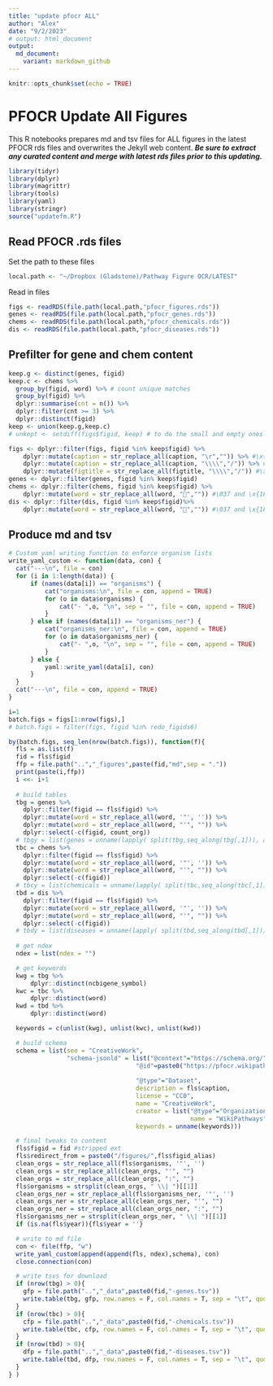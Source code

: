 ```yaml
---
title: "update pfocr ALL"
author: "Alex"
date: "9/2/2023"
# output: html_document
output:
  md_document:
    variant: markdown_github
---
```


```r
knitr::opts_chunk$set(echo = TRUE)
```

# PFOCR Update All Figures
This R notebooks prepares md and tsv files for ALL figures in the latest PFOCR rds files and overwrites the Jekyll web content. ***Be sure to extract any curated content and merge with latest rds files prior to this updating.***
 
```r
library(tidyr)
library(dplyr)
library(magrittr)
library(tools)
library(yaml)
library(stringr)
source("updatefm.R")
```

## Read PFOCR .rds files
Set the path to these files
```r
local.path <- "~/Dropbox (Gladstone)/Pathway Figure OCR/LATEST"
```

Read in files
```r
figs <- readRDS(file.path(local.path,"pfocr_figures.rds"))
genes <- readRDS(file.path(local.path,"pfocr_genes.rds"))
chems <- readRDS(file.path(local.path,"pfocr_chemicals.rds"))
dis <- readRDS(file.path(local.path,"pfocr_diseases.rds"))
```

## Prefilter for gene and chem content
```r
keep.g <- distinct(genes, figid)
keep.c <- chems %>%
  group_by(figid, word) %>% # count unique matches
  group_by(figid) %>% 
  dplyr::summarise(cnt = n()) %>%
  dplyr::filter(cnt >= 3) %>%
  dplyr::distinct(figid) 
keep <- union(keep.g,keep.c)
# unkept <- setdiff(figs$figid, keep) # to do the small and empty ones as well

figs <- dplyr::filter(figs, figid %in% keep$figid) %>%
    dplyr::mutate(caption = str_replace_all(caption, "\r","")) %>% #\x{0D} 
    dplyr::mutate(caption = str_replace_all(caption, "\\\\","/")) %>% #\x{0D} 
    dplyr::mutate(figtitle = str_replace_all(figtitle, "\\\\","/")) #\x{0D}
genes <- dplyr::filter(genes, figid %in% keep$figid)
chems <- dplyr::filter(chems, figid %in% keep$figid) %>%
    dplyr::mutate(word = str_replace_all(word, "","")) #\037 and \x{1F}
dis <- dplyr::filter(dis, figid %in% keep$figid)%>%
    dplyr::mutate(word = str_replace_all(word, "","")) #\037 and \x{1F}
```

## Produce md and tsv
```r

# Custom yaml writing function to enforce organism lists
write_yaml_custom <- function(data, con) {
  cat("---\n", file = con)
  for (i in 1:length(data)) {
      if (names(data[i]) == "organisms") {
          cat("organisms:\n", file = con, append = TRUE)
          for (o in data$organisms) {
              cat("- ",o, "\n", sep = "", file = con, append = TRUE)
          }
      } else if (names(data[i]) == "organisms_ner") {
          cat("organisms_ner:\n", file = con, append = TRUE)
          for (o in data$organisms_ner) {
              cat("- ",o, "\n", sep = "", file = con, append = TRUE)
          }
      } else {
          yaml::write_yaml(data[i], con)
      }
  }
  cat("---\n", file = con, append = TRUE)
}

i=1
batch.figs = figs[1:nrow(figs),] 
# batch.figs = filter(figs, figid %in% redo_figids6)

by(batch.figs, seq_len(nrow(batch.figs)), function(f){
  fls = as.list(f)
  fid = fls$figid
  ffp = file.path("..","_figures",paste(fid,"md",sep = "."))
  print(paste(i,ffp))
  i <<- i+1
  
  # build tables
  tbg = genes %>%
    dplyr::filter(figid == fls$figid) %>%
    dplyr::mutate(word = str_replace_all(word, '"', '')) %>%
    dplyr::mutate(word = str_replace_all(word, "'", "")) %>%
    dplyr::select(-c(figid, count_org))
  # tbgy = list(genes = unname(lapply( split(tbg,seq_along(tbg[,1])), as.list)))
  tbc = chems %>%
    dplyr::filter(figid == fls$figid) %>%
    dplyr::mutate(word = str_replace_all(word, '"', '')) %>%
    dplyr::mutate(word = str_replace_all(word, "'", "")) %>%
    dplyr::select(-c(figid))
  # tbcy = list(chemicals = unname(lapply( split(tbc,seq_along(tbc[,1])), as.list)))
  tbd = dis %>%
    dplyr::filter(figid == fls$figid) %>%
    dplyr::mutate(word = str_replace_all(word, '"', '')) %>%
    dplyr::mutate(word = str_replace_all(word, "'", "")) %>%
    dplyr::select(-c(figid))
  # tbdy = list(diseases = unname(lapply( split(tbd,seq_along(tbd[,1])), as.list)))
  
  # get ndex
  ndex = list(ndex = "")

  # get keywords
  kwg = tbg %>%
      dplyr::distinct(ncbigene_symbol)
  kwc = tbc %>%
      dplyr::distinct(word)
  kwd = tbd %>%
      dplyr::distinct(word)

  keywords = c(unlist(kwg), unlist(kwc), unlist(kwd))

  # build schema
  schema = list(seo = "CreativeWork",
                "schema-jsonld" = list("@context"="https://schema.org/",
                                   "@id"=paste0("https://pfocr.wikipathways.org/figures/",
                                                                        fid, ".html"),
                                   "@type"="Dataset",
                                   description = fls$caption,
                                   license = "CC0",
                                   name = "CreativeWork",
                                   creator = list("@type"="Organization",
                                                  name = "WikiPathways"),
                                   keywords = unname(keywords)))

  # final tweaks to content
  fls$figid = fid #stripped ext
  fls$redirect_from = paste0("/figures/",fls$figid_alias)
  clean_orgs = str_replace_all(fls$organisms, '"', '')
  clean_orgs = str_replace_all(clean_orgs, "'", "")
  clean_orgs = str_replace_all(clean_orgs, ":", "")
  fls$organisms = strsplit(clean_orgs, " \\| ")[[1]]
  clean_orgs_ner = str_replace_all(fls$organisms_ner, '"', '')
  clean_orgs_ner = str_replace_all(clean_orgs_ner, "'", "")
  clean_orgs_ner = str_replace_all(clean_orgs_ner, ":", "")
  fls$organisms_ner = strsplit(clean_orgs_ner, " \\| ")[[1]]
  if (is.na(fls$year)){fls$year = ''}

  # write to md file
  con <- file(ffp, "w")
  write_yaml_custom(append(append(fls, ndex),schema), con)
  close.connection(con)

  # write tsvs for download
  if (nrow(tbg) > 0){
    gfp = file.path("..","_data",paste0(fid,"-genes.tsv"))
    write.table(tbg, gfp, row.names = F, col.names = T, sep = "\t", quote = F)
  }
  if (nrow(tbc) > 0){
    cfp = file.path("..","_data",paste0(fid,"-chemicals.tsv"))
    write.table(tbc, cfp, row.names = F, col.names = T, sep = "\t", quote = F)
  }
  if (nrow(tbd) > 0){
    dfp = file.path("..","_data",paste0(fid,"-diseases.tsv"))
    write.table(tbd, dfp, row.names = F, col.names = T, sep = "\t", quote = F)
  }
} )

```

